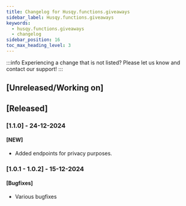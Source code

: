 ```yaml
---
title: Changelog for Husqy.functions.giveaways
sidebar_label: Husqy.functions.giveaways
keywords:
  - husqy.functions.giveaways
  - changelog
sidebar_position: 16
toc_max_heading_level: 3
---
```


:::info
Experiencing a change that is not listed? Please let us know and contact our support!
:::

## [Unreleased/Working on]

## [Released]

### [1.1.0] - 24-12-2024

#### [NEW]

- Added endpoints for privacy purposes.

### [1.0.1 - 1.0.2] - 15-12-2024

#### [Bugfixes]

- Various bugfixes